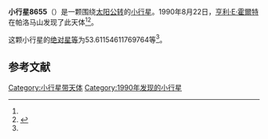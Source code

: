 {{Infobox planet
| bgcolour = #FFFFC0
| name = 8655
| symbol = 
| image = 
| caption = 
| discovery = yes
| discovery_ref = 
| discoverer = [[亨利·E·霍爾特|亨利·E·霍爾特]]
| discovery_site = [[帕洛马山|帕洛马山]] 
| discovered = 1990年8月22日
| designations = yes
| mp_name = 
| named_after = 
| alt_names = 1990 QJ1/ 1980 RD / 1990 TF5
| mp_category = [[主带小行星|主带小行星]]
| orbit_ref = <ref name="a">[http://ssd.jpl.nasa.gov/sbdb.cgi?sstr=8655 8655] {{Wayback|url=http://ssd.jpl.nasa.gov/sbdb.cgi?sstr=8655 |date=20210809091855 }}，小行星數據庫瀏覽器（JPL Small-Body Database Browser）－[[美国国家航空航天局|美国国家航空航天局]]喷气推进实验室</ref>
| epoch = 2456400.5 (2013年4月18日更新)
| aphelion = {{convert|2.589566701076205|AU|km|3|abbr=on|lk=out}}
| perihelion = {{convert|1.86367025475038|AU|km|3|abbr=on}}
| semimajor = {{convert|2.226618477913292|AU|km|3|abbr=on}}
| eccentricity = 0.163004227
| period = 1213.57645 [[日|日]]<br />3.32[[儒略年|儒略年]]
| avg_speed = 
| inclination = 4.58503735878747
| asc_node = 323.6014557044596
| mean_anomaly = 
| arg_peri = 53.61154611769764
| satellites = 
| physical_characteristics = yes
| dimensions = 
| mass = 
| density = 
| surface_grav = 
| escape_velocity = 
| sidereal_day = 
| axial_tilt = 
| pole_ecliptic_lat = 
| pole_ecliptic_lon = 
| albedo = 
| temperatures= 
| temp_name1 = 
| mean_temp_1 = 
| max_temp_1 = 
| temp_name2 = 
| max_temp_2 = 
| spectral_type = 
| abs_magnitude = 53.61154611769764
}}

'''小行星8655'''（{{lang-en|8655}}）是一颗围绕[[太阳|太阳]][[公转|公转]]的[[小行星|小行星]]。1990年8月22日，[[亨利·E·霍爾特|亨利·E·霍爾特]]在帕洛马山发现了此天体<ref name="a" /><ref>{{cite news|title=小行星列表|url=http://cfa-www.harvard.edu/iau/lists/NumberedMPs.txt|accessdate=2013-07-08|newspaper=哈佛大学|archive-date=2008-05-17|archive-url=https://web.archive.org/web/20080517010638/http://cfa-www.harvard.edu/iau/lists/NumberedMPs.txt|dead-url=no}}</ref>。

这颗小行星的[[绝对星等|绝对星等]]为53.61154611769764等<ref name="a" />。

==参考文献==
{{reflist}}
{{Minor Planet Number|[[小行星8654|小行星8654]]|[[小行星8656|小行星8656]]}}

{{小天体}}

[[Category:小行星带天体|Category:小行星带天体]]
[[Category:1990年发现的小行星|Category:1990年发现的小行星]]

{{asteroid-stub}}
